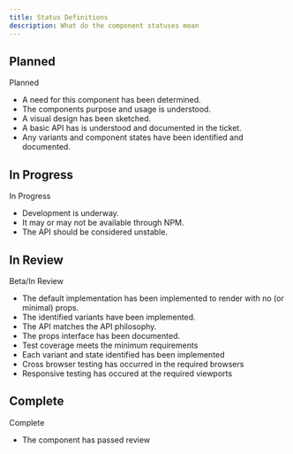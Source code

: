 ```yaml
---
title: Status Definitions
description: What do the component statuses mean
---
```



## Planned

<Dot color="grey" /> Planned

* A need for this component has been determined.
* The components purpose and usage is understood.
* A visual design has been sketched.
* A basic API has is understood and documented in the ticket.
* Any variants and component states have been identified and documented.

<Separator />

## In Progress

<Dot color="secondary" /> In Progress

* Development is underway.
* It may or may not be available through NPM.
* The API should be considered unstable.

<Separator />

## In Review

<Dot color="warning" /> Beta/In Review

* The default implementation has been implemented to render with no (or minimal) props.
* The identified variants have been implemented.
* The API matches the API philosophy.
* The props interface has been documented.
* Test coverage meets the minimum requirements
* Each variant and state identified has been implemented
* Cross browser testing has occurred in the required browsers
* Responsive testing has occured at the required viewports

<Separator />

## Complete

<Dot color="success" /> Complete

* The component has passed review